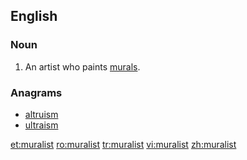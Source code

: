 ==English==

===Noun===
{{en-noun}}

# An artist who paints [[mural]]s.

===Anagrams===
* [[altruism#English|altruism]]
* [[ultraism#English|ultraism]]

[[et:muralist]]
[[ro:muralist]]
[[tr:muralist]]
[[vi:muralist]]
[[zh:muralist]]